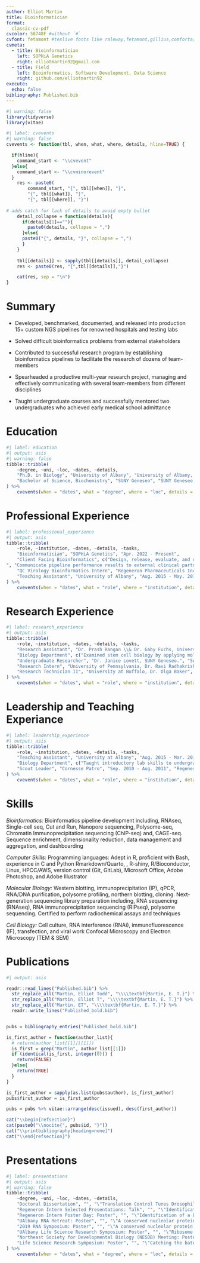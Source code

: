 ---
author: Elliot Martin
title: Bioinformatician
format:
  classic-cv-pdf
cvcolor: 58748F #without `#`
cvfont: fetamont #texlive fonts like raleway,fetamont,gillius,comfortaa
cvmeta:
  - title: Bioinformatician
    left: SOPHiA Genetics
    right: elliotmartin92@gmail.com
  - title: Field
    left: Bioinformatics, Software Development, Data Science
    right: github.com/elliotmartin92
execute:
  echo: false
bibliography: Published.bib
---

```{r setup}
#| warning: false
library(tidyverse)
library(vitae)
```

```{r}
#| label: cvevents
#| warning: false
cvevents <- function(tbl, when, what, where, details, hline=TRUE) {

  if(hline){
    command_start <- "\\cvevent"
  }else{
    command_start <- "\\cvminorevent"
  }
    res <- paste0(
        command_start, "{", tbl[[when]], "}", 
        "{", tbl[[what]], "}",
        "{", tbl[[where]], "}")
    
# adds catch for lack of details to avoid empty bullet
    detail_collapse = function(details){
      if(details[1]==""){
        paste0(details, collapse = ",")
      }else{
      paste0("{", details, "}", collapse = ",")
      }
    }
    
    tbl[[details]] <- sapply(tbl[[details]], detail_collapse)
    res <- paste0(res, "{",tbl[[details]],"}")

    cat(res, sep = "\n")
}
```

# Summary

* Developed, benchmarked, documented, and released into production 15+ custom NGS pipelines for renowned hospitals and testing labs

* Solved difficult bioinformatics problems from external stakeholders

* Contributed to successful research program by establishing bioinformatics pipelines to facilitate the research of dozens of team-members

* Spearheaded a productive multi-year research project, managing and effectively communicating with several team-members from different disciplines

* Taught undergraduate courses and successfully mentored two undergraduates who achieved early medical school admittance


# Education

```{r}
#| label: education
#| output: asis
#| warning: false
tibble::tribble(
    ~degree, ~uni, ~loc, ~dates, ~details,
    "Ph.D. in Biology", "University of Albany", "University of Albany, Albany, NY", "Aug. 2015 - Mar. 2022", c("Dissertation Advisors: Prashanth Rangan PhD \\& Gabriele Fuchs PhD", "Dissertation Title: Post-transcriptional control underlies germline stem cell differentiation and entry into meiosis in the female Drosophila."),
    "Bachelor of Science, Biochemistry", "SUNY Geneseo", "SUNY Geneseo, Geneseo, NY", "Aug. 2011 - May. 2015", c("")
) %>%
    cvevents(when = "dates", what = "degree", where = "loc", details = "details")
```

# Professional Experience

```{r}
#| label: professional_experience
#| output: asis
tibble::tribble(
    ~role, ~institution, ~dates, ~details, ~tasks,
    "Bioinformatician", "SOPHiA Genetics", "Apr. 2022 - Present",
    "Client Facing Bioinformatics", c("Design, release, evaluate, and document targeted gene panels and analysis pipelines to effectively identify clinically relevant genomic alterations", "Analyze and summarize various types of NGS data to clients (e.g., SNPs/INDELs, CNV, RNA fusion, and PGx alleles)
", "Communicate pipeline performance results to external clinical partners"),
    "QC Virology Bioinformatics Intern", "Regeneron Pharmaceuticals Inc.", "Jun. - Aug. 2020", "Regeneron Pharmaceuticals Inc.", c("Established bioinformatics pipelines for Nanopore direct RNA-seq for differential gene expression and differential isoform usage", "Developed an R Shiny application for non-bioinformaticians to process their data"),
    "Teaching Assistant", "University of Albany", "Aug. 2015 - May. 2019", "Department of Biology", c("Taught basic introductory lab skills to undergraduates and distilled principles of genetics and fostered discussions on genetics and ethics"),
) %>%
    cvevents(when = "dates", what = "role", where = "institution", details = "tasks")
```

# Research Experience

```{r}
#| label: research_experience
#| output: asis
tibble::tribble(
    ~role, ~institution, ~dates, ~details, ~tasks,
    "Research Assistant", "Dr. Prash Rangan \\& Dr. Gaby Fuchs, University at Albany", "Aug. 2015 - Mar. 2022",
    "Biology Department", c("Examined stem cell biology by applying molecular, biochemical, and bioinformatic methods to understand the tissue specific nature of ribosomopathies", "Established bioinformatics pipelines and scripts that are utilized by non-programmers to allow dozens of team-members to rapidly process data", "Used R-Shiny to develop interactive tools to integrate RNAseq, polysome-seq, and single-cell seq data of differentiating stem cells"),
    "Undergraduate Researcher", "Dr. Janice Lovett, SUNY Geneseo.", "Sep. 2014 - May 2015", "Regeneron Pharmaceuticals Inc.", c("Established bioinformatics pipelines for Nanopore direct RNA-seq for differential gene expression and differential isoform usage", "Developed an R Shiny application for non-bioinformaticians to process their data"),
    "Research Intern", "University of Pennsylvania, Dr. Ravi Radhakrishnan", "May 2014 - Aug. 2014", "Department of Biology", c("Molecular modeling of cell membrane to investigate membrane curvature sensing"),
    "Research Technician II", "University at Buffalo, Dr. Olga Baker", "Dec. 2012 - Jan. 2013", "Department of Biology", c("Investigated effects of Sjogren's disease on occludens junctions the salivary gland through both biochemical means and fluorescence microscopy"),
) %>%
    cvevents(when = "dates", what = "role", where = "institution", details = "tasks")
```

# Leadership and Teaching Experiance

```{r}
#| label: leadership_experience
#| output: asis
tibble::tribble(
    ~role, ~institution, ~dates, ~details, ~tasks,
    "Teaching Assistant", "University at Albany", "Aug. 2015 - Mar. 2019",
    "Biology Department", c("Taught introductory lab skills to undergraduates", "Distilled principles of genetics and fostered discussions on genetics and ethics"),
    "Scout Leader", "Cornesse Patro", "Sep. 2010 - Aug. 2011", "Regeneron Pharmaceuticals Inc.", c("Guided and supervised children with outdoor activities and games")
) %>%
    cvevents(when = "dates", what = "role", where = "institution", details = "tasks")
```

# Skills
*Bioinformatics:*
Bioinformatics pipeline development including, RNAseq, Single-cell seq, Cut and Run, Nanopore sequencing, Polysome-seq, Chromatin Immunoprecipitation sequencing (ChIP-seq) and, CAGE-seq. Sequence enrichment, dimensionality reduction, data management and aggregation, and dashboarding
\newline

*Computer Skills:*
Programming languages: Adept in R, proficient with Bash, experience in C and Python 
Rmarkdown/Quarto, \LaTeX, R-shiny, R/Bioconductor, Linux, HPCC/AWS, version control (Git, GitLab), Microsoft Office, Adobe Photoshop, and Adobe Illustrator
\newline

*Molecular Biology:*
Western blotting, immunoprecipitation (IP), qPCR, RNA/DNA purification, polysome profiling, northern blotting, cloning. Next-generation sequencing library preparation including, RNA sequencing (RNAseq), RNA immunoprecipitation sequencing (RIPseq), polysome sequencing. Certified to perform radiochemical assays and techniques
\newline

*Cell Biology:*
Cell culture, RNA interference (RNAi), immunofluorescence (IF), transfection, and viral work
Confocal Microscopy and Electron Microscopy (TEM & SEM)

# Publications
```{r}
#| output: asis

readr::read_lines("Published.bib") %>% 
  str_replace_all("Martin, Elliot Todd", "\\\\textbf{Martin, E. T.}") %>% 
  str_replace_all("Martin, Elliot T", "\\\\textbf{Martin, E. T.}") %>% 
  str_replace_all("Martin, ET", "\\\\textbf{Martin, E. T.}") %>% 
  readr::write_lines("Published_bold.bib") 


pubs = bibliography_entries("Published_bold.bib")

is_first_author = function(author_list){
  # return(author_list[[1]][[1]])
  is_first = grep("Martin", author_list[[1]])
  if (identical(is_first, integer(0))) {
    return(FALSE)
  }else{
    return(TRUE)
  }
}

is_first_author = sapply(as.list(pubs$author), is_first_author)
pubs$first_author = is_first_author

pubs = pubs %>% vitae::arrange(desc(issued), desc(first_author))

cat("\\begin{refsection}")
cat(paste0("\\nocite{", pubs$id, "}"))
cat("\\printbibliography[heading=none]")
cat("\\end{refsection}")
```

# Presentations

```{r}
#| label: presentations
#| output: asis
#| warning: false
tibble::tribble(
    ~degree, ~uni, ~loc, ~dates, ~details,
    "Doctoral Dissertation", "", "\"Translation Control Tunes Drosophila Oogenesis\"", "May 2022", c("Recieved Distinguished Doctoral Dissertation Award"),
    "Regeneron Intern Selected Presentations: Talk", "", "\"Identification of a Biomarker Suite for Viral Infection Using Nanopore Sequencing", "Aug. 2020", c(""),
    "Regeneron Intern Poster Day: Poster", "", "\"Identification of a Biomarker Suite for Viral Infection Using Nanopore Sequencing", "Aug. 2020", c(""),
    "UAlbany RNA Retreat: Poster", "", "\"A conserved nucleolar protein acts as a ribosome concentration sensor and controls stem cell differentiation via p53 in Drosophila", "Aug. 2019", c(""),
    "2019 RNA Symposium: Poster", "", "\"A conserved nucleolar protein acts as a ribosome concentration sensor and controls stem cell differentiation via p53 in Drosophila", "Mar. 2019", c(""),
    "UAlbany Life Science Research Symposium: Poster", "", "\"Ribosome levels regulate germline stem cell differentiation in Drosophila", "Oct. 2019", c(""),
    "Northeast Society for Developmental Biology (NESDB) Meeting: Poster", "", "\"Differential Ribosome Requirement During Germline Stem-Cell Differentiation", "Apr. 2018", c(""),
    "Life Science Research Symposium: Poster", "", "\"Catching the baton: dual modes of RNA regulation in late oogenesis ensures establishment of the next generation", "Apr. 2016", c(""),
) %>%
    cvevents(when = "dates", what = "degree", where = "loc", details = "details", hline = FALSE)
```

